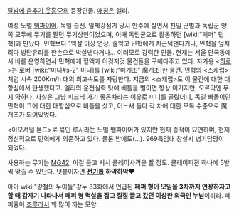 [[달밤에 춤추기 웃흥♡]]의 등장인물. [[애칭]]은 엘리.

여성 노멀 [[뱀파이어]]. 독일 출신.
일제강점기 당시 만주에 살면서 친일 군벌과 독립군 양쪽 모두에 무기를 팔던 무기상인이었으며, 이때 독립군으로 활동하던 [wiki:"페퍼" 민혁]과 만났다. 민혁보다 1백살 이상 연상. 술먹고 민혁에게 치근덕댄다거나, 민혁을 덮치려다 방탄유리를 한손으로 박살낸다거나... 여러모로 강력한 인물. 현재는 서울 안국동에서 바를 운영하면서 민혁에게 혈액과 이것저것 물건들을 구해다주고 있다.
자가용 <[[하로]]>는 로버 [wiki:"미니#s-2" 미니]를 [wiki:"마개조" 魔개조]한 물건. 민혁의 <스캐럽>처럼 시속 200Km/h 대의 최고속도를 자랑한다. 지금의 <스캐럽>도 이 물건에 대한 대항심에서 탄생했다고. 엘리의 운전실력 탓에 배틀을 벌이면 항상 이기지만, 오르막엔 무지 약하다.
사실은 그냥 피크닉 가기 좋은차라는 이유로 미니를 골랐더니, 독일 빠돌이인 민혁이 그에 대한 대항심으로 비틀을 샀고, 어느새 둘다 각 차에 대한 모독 수준으로 魔개조가 되어있었다.

<이모셔널 본드>로 묶인 루시라는 노멀 뱀파이어가 있지만 현재 종적이 묘연하며, 현재 정신적으로 민혁에게 의존하고 있다. 물론 밤에도(...). 
969특임대 창설시 병기담당이 되었다.

사용하는 무기는 [[MG42]]. 이걸 들고 서서 클레이사격을 할 정도. 클레이피젼 하나에 5발씩 맞출 수 있단다. 덧붙이자면 '''[[전기톱]] 하악하악♥'''

아마 wiki:"강철의 누이들"강누 33화에서 언급된 '''페퍼 형이 모임을 3차까지 연장하자고 할 때 갑자기 나타나서 페퍼 형 멱살을 잡고 질질 끌고 갔던 이상한 외국인 누님'''이리라. 페퍼횽이 [[조루]]라서 꽤 많이 까는 모양. 
